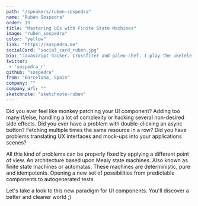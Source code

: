 ```yaml
---
path: "/speakers/ruben-sospedra"
name: "Rubén Sospedra"
order: 19
title: "Mastering UIs with Finite State Machines"
image: "ruben_sospedra"
color: "yellow"
link: "https://sospedra.me"
socialCard: "social_card_ruben.jpg"
bio: "Javascript hacker. Crossfiter and paleo-chef. I play the ukelele and read about political science. Gamer and cinephile"
twitter: 
 - 'sospedra_r'
github: "sospedra"
from: "Barcelona, Spain"
company: ""
company_url: ""
sketchnote: "sketchnote-ruben"
---
```


Did you ever feel like monkey patching your UI component? Adding too many if/else, handling a lot of complexity
or hacking several non-desired side effects.
Did you ever have a problem with double-clicking an async button? Fetching multiple times the same resource in a row?
Did you have problems translating UX interfaces and mock-ups into your applications scenes?

All this kind of problems can be properly fixed by applying a different point of view. An architecture based upon
Mealy state machines. Also known as finite state machines or automatas. These machines are deterministic, pure and
idempotents. Opening a new set of possibilities from predictable components to autogenerated tests.

Let's take a look to this new paradigm for UI components.
You'll discover a better and cleaner world ;)